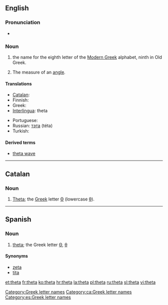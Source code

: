 {{letter_disp2|eta| [[image:Greek_uc_theta.png|39px]][[image:Greek_lc_theta.png|26px]] |iota|θήτα|Θ|θ}}
{{also|thêta}}
==English==

===Pronunciation===
* {{audio|en-us-theta.ogg|Audio (US)}}

===Noun===
{{en-noun}}

# the name for the eighth letter οf the [[Modern Greek]] alphabet, ninth in Old Greek.
# {{mathematics}} The measure of an [[angle]].

====Translations====
{{trans-top|Greek letter}}
* [[Catalan]]: {{t-|ca|theta|f}}
* Finnish: {{t+|fi|theeta}}
* Greek: {{t+|el|θήτα|n}}
* [[Interlingua]]: theta
{{trans-mid}}
* Portuguese: {{t+|pt|teta|m}}
* Russian: [[тэта]] (téta) {{f}}
* Turkish: {{t-|tr|teta}}
{{trans-bottom}}

====Derived terms====
* [[theta wave]]

[[Category:Greek letter names]]

----

==Catalan==

===Noun===
{{ca-noun|f|pl=thetes}}

# [[#English|Theta]]; the [[Appendix:Greek script|Greek]] letter [[Θ]] (lowercase [[θ]]).

[[Category:ca:Greek letter names]]

----

==Spanish==

===Noun===
{{es-noun-f}}

# [[#English|theta]]; the Greek letter [[Θ]], [[θ]]

====Synonyms====
* [[zeta]]
* [[tita]]

[[Category:es:Greek letter names]]

[[et:theta]]
[[fr:theta]]
[[ko:theta]]
[[hr:theta]]
[[la:theta]]
[[pl:theta]]
[[ru:theta]]
[[sl:theta]]
[[vi:theta]]